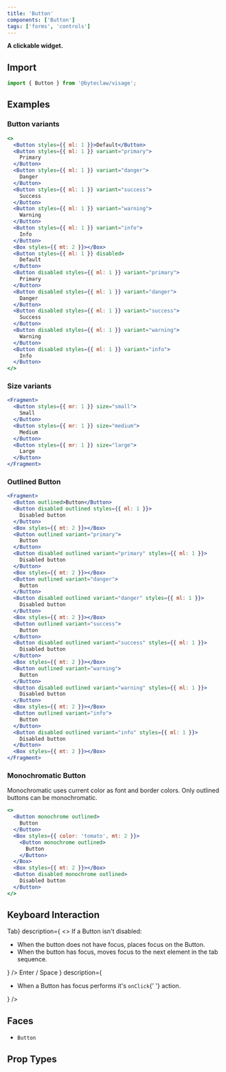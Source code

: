 ```yaml
---
title: 'Button'
components: ['Button']
tags: ['forms', 'controls']
---
```


**A clickable widget.**

## Import

```js transpile=false
import { Button } from '@byteclaw/visage';
```

## Examples

### Button variants

```jsx live=true
<>
  <Button styles={{ ml: 1 }}>Default</Button>
  <Button styles={{ ml: 1 }} variant="primary">
    Primary
  </Button>
  <Button styles={{ ml: 1 }} variant="danger">
    Danger
  </Button>
  <Button styles={{ ml: 1 }} variant="success">
    Success
  </Button>
  <Button styles={{ ml: 1 }} variant="warning">
    Warning
  </Button>
  <Button styles={{ ml: 1 }} variant="info">
    Info
  </Button>
  <Box styles={{ mt: 2 }}></Box>
  <Button styles={{ ml: 1 }} disabled>
    Default
  </Button>
  <Button disabled styles={{ ml: 1 }} variant="primary">
    Primary
  </Button>
  <Button disabled styles={{ ml: 1 }} variant="danger">
    Danger
  </Button>
  <Button disabled styles={{ ml: 1 }} variant="success">
    Success
  </Button>
  <Button disabled styles={{ ml: 1 }} variant="warning">
    Warning
  </Button>
  <Button disabled styles={{ ml: 1 }} variant="info">
    Info
  </Button>
</>
```

### Size variants

```jsx live=true
<Fragment>
  <Button styles={{ mr: 1 }} size="small">
    Small
  </Button>
  <Button styles={{ mr: 1 }} size="medium">
    Medium
  </Button>
  <Button styles={{ mr: 1 }} size="large">
    Large
  </Button>
</Fragment>
```

### Outlined Button

```jsx live=true
<Fragment>
  <Button outlined>Button</Button>
  <Button disabled outlined styles={{ ml: 1 }}>
    Disabled button
  </Button>
  <Box styles={{ mt: 2 }}></Box>
  <Button outlined variant="primary">
    Button
  </Button>
  <Button disabled outlined variant="primary" styles={{ ml: 1 }}>
    Disabled button
  </Button>
  <Box styles={{ mt: 2 }}></Box>
  <Button outlined variant="danger">
    Button
  </Button>
  <Button disabled outlined variant="danger" styles={{ ml: 1 }}>
    Disabled button
  </Button>
  <Box styles={{ mt: 2 }}></Box>
  <Button outlined variant="success">
    Button
  </Button>
  <Button disabled outlined variant="success" styles={{ ml: 1 }}>
    Disabled button
  </Button>
  <Box styles={{ mt: 2 }}></Box>
  <Button outlined variant="warning">
    Button
  </Button>
  <Button disabled outlined variant="warning" styles={{ ml: 1 }}>
    Disabled button
  </Button>
  <Box styles={{ mt: 2 }}></Box>
  <Button outlined variant="info">
    Button
  </Button>
  <Button disabled outlined variant="info" styles={{ ml: 1 }}>
    Disabled button
  </Button>
  <Box styles={{ mt: 2 }}></Box>
</Fragment>
```

### Monochromatic Button

Monochromatic uses current color as font and border colors. Only outlined buttons can be monochromatic.

```jsx live=true
<>
  <Button monochrome outlined>
    Button
  </Button>
  <Box styles={{ color: 'tomato', mt: 2 }}>
    <Button monochrome outlined>
      Button
    </Button>
  </Box>
  <Box styles={{ mt: 2 }}></Box>
  <Button disabled monochrome outlined>
    Disabled button
  </Button>
</>
```

## Keyboard Interaction

<DescriptionList>
  <DescriptionListItem
    term={<KeyboardKey>Tab</KeyboardKey>}
    description={
      <>
        If a Button isn&apos;t disabled:
        <ul>
          <li>
            When the button does not have focus, places focus on the Button.
          </li>
          <li>
            When the button has focus, moves focus to the next element in the
            tab sequence.
          </li>
        </ul>
      </>
    }
  />
  <DescriptionListItem
    term={
      <>
        <KeyboardKey>Enter</KeyboardKey> / <KeyboardKey>Space</KeyboardKey>
      </>
    }
    description={
      <ul>
        <li>
          When a Button has focus performs it&apos;s <Code>onClick</Code>{' '}
          action.
        </li>
      </ul>
    }
  />
</DescriptionList>

## Faces

- `Button`

## Prop Types

<PropTypes component="Button" />
